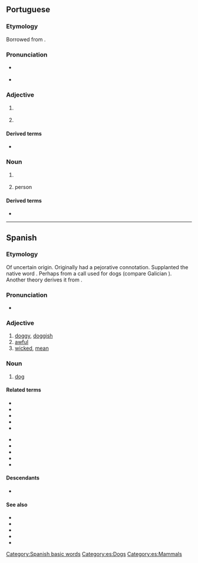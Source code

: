 {{also|Perro|pero|però}}
==Portuguese==

===Etymology===
Borrowed from {{bor|pt|es|perro||dog}}.

===Pronunciation===
* {{a|Portugal|Brazil}} {{IPA|/ˈpe.ʁu/|lang=pt}}
* {{hyphenation|per|ro|lang=pt}}

===Adjective===
{{pt-adj|perr|o}}

# {{l|en|stiff}} {{gloss|of an object, rigid, hard to bend, inflexible}}
#: {{syn|pt|emperrado}}
#: {{ux|pt|A porta está '''perra''', não a consigo abrir.|The door is '''stuck''', I can't open it.}}
# {{l|en|stubborn}}
#: {{syn|pt|teimoso}}

====Derived terms====
* {{l|pt|emperrar}}

===Noun===
{{pt-noun|m|s}}

# {{lb|pt|rare}} {{l|en|dog}}
#: {{syn|pt|cão|cachorro}}
# {{lb|pt|figurative}} {{l|en|mischievous}} person

====Derived terms====
* {{l|pt|aperrear||to provoke a dog}}

----

==Spanish==

===Etymology===
Of uncertain origin. Originally had a pejorative connotation. Supplanted the native word {{m|es|can}}. Perhaps from a call used for dogs (compare Galician {{m|ga|apurrar||set the dogs on}}). Another theory derives it from {{etyl|xib|es}}.

===Pronunciation===
* {{es-IPA}}

===Adjective===
{{es-adj|f=perra}}

# [[doggy]], [[doggish]]
# [[awful]]
# [[wicked]], [[mean]]

===Noun===
{{es-noun|m|f=perra}}

# [[dog]]
#: {{syn|es|cachorro|can|chucho}}

====Related terms====
{{rel-top}}
* {{l|es|aperrear}}
* {{l|es|emperrarse}}
* {{l|es|perra|g=f}}
* {{l|es|perrada}}
* {{l|es|perrear}}
{{rel-mid}}
* {{l|es|perrera|g=f}}
* {{l|es|perrero}}
* {{l|es|perrillo}}
* {{l|es|perrito|g=m}}
* {{l|es|perruno|pos=a}}
{{rel-bottom}}

====Descendants====
* {{desc|pt|perro|bor=1}}

====See also====
* {{l|es|cachorro}}
* {{l|es|can}}
* {{l|es|chucho}}
* {{l|es|pichicho}} 
* {{l|es|quiltro}}

[[Category:Spanish basic words]]
[[Category:es:Dogs]]
[[Category:es:Mammals]]